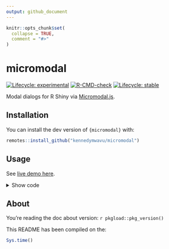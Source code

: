 ```yaml
---
output: github_document
---
```


<!-- README.md is generated from README.Rmd. Please edit that file -->

```r
knitr::opts_chunk$set(
  collapse = TRUE,
  comment = "#>"
)
```

# micromodal

<!-- badges: start -->
[![Lifecycle: experimental](https://img.shields.io/badge/lifecycle-experimental-orange.svg)](https://lifecycle.r-lib.org/articles/stages.html#experimental)
[![R-CMD-check](https://github.com/kennedymwavu/micromodal/actions/workflows/R-CMD-check.yaml/badge.svg)](https://github.com/kennedymwavu/micromodal/actions/workflows/R-CMD-check.yaml)
[![Lifecycle: stable](https://img.shields.io/badge/lifecycle-stable-brightgreen.svg)](https://lifecycle.r-lib.org/articles/stages.html#stable)
<!-- badges: end -->

Modal dialogs for R Shiny via [Micromodal.js](https://github.com/Ghosh/micromodal).

## Installation

You can install the dev version of `{micromodal}` with:

```r
remotes::install_github("kennedymwavu/micromodal")
```

## Usage

See [live demo here](https://mwavu.shinyapps.io/micromodal/).

<details>
<summary>Show code</summary>

```r
library(shiny)
library(micromodal)

server <- \(input, output, session) {

}

ui <- bslib::page(
  title = "Micromodal",
  theme = bslib::bs_theme(version = 5),
  # inform shiny to use {micromodal}:
  use_micromodal(),
  # your normal UI code:
  tags$div(
    class = "container",
    tags$div(
      class = "container my-5",
      tags$h1("Micromodal.js in Shiny", class = "mb-5"),
      # trigger for "modal-1"
      actionButton(
        inputId = "show_modal_1",
        label = "Exhibit 1",
        class = "btn-outline-primary px-3",
        `data-micromodal-trigger` = "modal-1"
      ),
      # trigger for "modal-2"
      actionButton(
        inputId = "show_modal_2",
        label = "Exhibit 2",
        class = "btn-outline-primary px-3",
        `data-micromodal-trigger` = "modal-2"
      )
    ),
    # modal-1:
    micromodal(
      id = "modal-1",
      title = "🔒 Login",
      content = tagList(
        textInput(
          inputId = "name",
          label = "Name",
          width = "400px"
        ),
        passwordInput(
          inputId = "password",
          label = tags$div(
            tags$span("Password"),
            tags$span("(required)", class = "text-muted fw-light")
          ),
          width = "400px"
        ) |> tagAppendAttributes(class = "mb-0"),
        tags$div(
          "Must be atleast 6 characters long.",
          class = "text-muted fw-light"
        )
      ),
      footer = tagList(
        tags$button(
          class = "modal__btn modal__btn-primary",
          "Continue"
        ),
        tags$a(
          href = "#",
          class = "ms-3",
          `data-micromodal-close` = NA,
          `aria-label` = "Close this dialog window",
          "Cancel"
        )
      )
    ),
    # modal-2:
    micromodal(
      id = "modal-2",
      title = "Micromodal 🔥",
      content = tagList(
        tags$p("This is a completely accessible modal."),
        tags$p(
          "Try hitting the",
          tags$code("tab"),
          "key* and notice how the focus stays",
          "within the modal itself. To close modal hit the",
          tags$code("esc"),
          "button, click on the overlay or just click the close button."
        ),
        tags$p("*", tags$code("alt + tab"), "in safari")
      ),
      footer = tagList(
        tags$button(
          class = "modal__btn modal__btn-primary",
          "Continue"
        ),
        tags$button(
          class = "modal__btn ms-2",
          `data-micromodal-close` = NA,
          `aria-label` = "Close this dialog window",
          "Close"
        )
      )
    )
  )
)
```

</details>

## About

You're reading the doc about version: `r pkgload::pkg_version()`

This README has been compiled on the:

```r
Sys.time()
```
